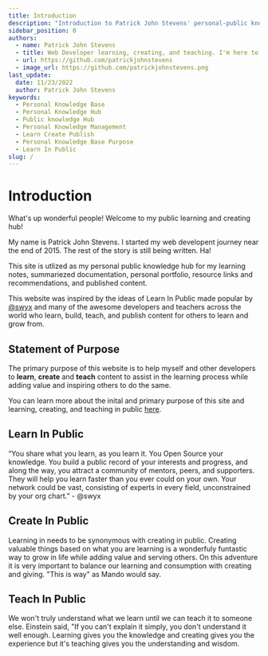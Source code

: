 ```yaml
---
title: Introduction
description: "Introduction to Patrick John Stevens' personal-public knowledge hub"
sidebar_position: 0
authors:
  - name: Patrick John Stevens
  - title: Web Developer learning, creating, and teaching. I'm here to serve.
  - url: https://github.com/patrickjohnstevens
  - image_url: https://github.com/patrickjohnstevens.png
last_update:
  date: 11/23/2022
  author: Patrick John Stevens
keywords:
  - Personal Knowledge Base
  - Personal Knowledge Hub
  - Public knowledge Hub
  - Personal Knowledge Management
  - Learn Create Publish
  - Personal Knowledge Base Purpose
  - Learn In Public
slug: /
---
```


# Introduction

What's up wonderful people! Welcome to my public learning and creating hub!

My name is Patrick John Stevens. I started my web developent journey near the end of 2015. The rest of the story is still being written. Ha!

This site is utlized as my personal public knowledge hub for my learning notes, summariezed documentation, personal portfolio, resource links and recommendations, and published content.

This website was inspired by the ideas of Learn In Public made popular by <a href="https://twitter.com/swyx" target="_blank">@swyx</a> and many of the awesome developers and teachers across the world who learn, build, teach, and publish content for others to learn and grow from.

## Statement of Purpose

The primary purpose of this website is to help myself and other developers to **learn**, **create** and **teach** content to assist in the learning process while adding value and inspiring others to do the same.

You can learn more about the inital and primary purpose of this site and learning, creating, and teaching in public [here](/docs/category/about).

## Learn In Public

“You share what you learn, as you learn it. You Open Source your knowledge. You build a public record of your interests and progress, and along the way, you attract a community of mentors, peers, and supporters. They will help you learn faster than you ever could on your own. Your network could be vast, consisting of experts in every field, unconstrained by your org chart.” - @swyx

## Create In Public

Learning in needs to be synonymous with creating in public. Creating valuable things based on what you are learning is a wonderfuly funtastic way to grow in life while adding value and serving others. On this adventure it is very important to balance our learning and consumption with creating and giving. "This is way" as Mando would say.

## Teach In Public

We won't truly understand what we learn until we can teach it to someone else. Einstein said, "If you can't explain it simply, you don't understand it well enough. Learning gives you the knowledge and creating gives you the experience but it's teaching gives you the understanding and wisdom.
